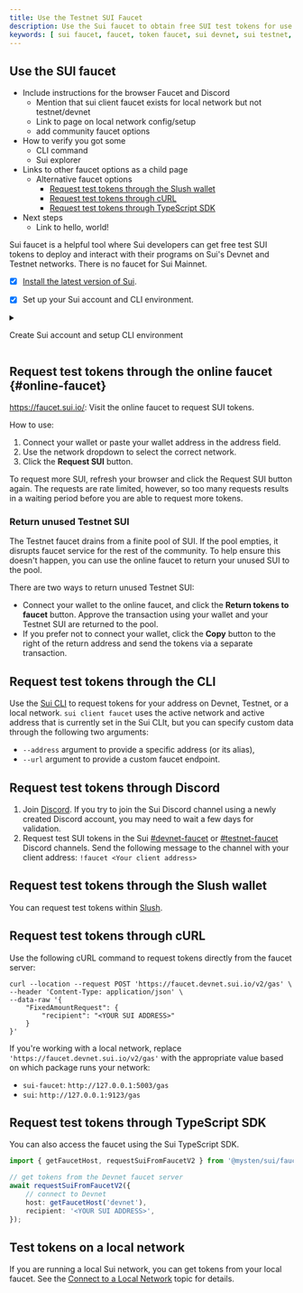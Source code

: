 ```yaml
---
title: Use the Testnet SUI Faucet
description: Use the Sui faucet to obtain free SUI test tokens for use on the Sui Devnet and Testnet networks. 
keywords: [ sui faucet, faucet, token faucet, sui devnet, sui testnet, devnet, testnet, get free tokens, free tokens ]
---
```



## Use the SUI faucet

- Include instructions for the browser Faucet and Discord
    - Mention that sui client faucet exists for local network but not testnet/devnet
    - Link to page on local network config/setup
    - add community faucet options
- How to verify you got some
    - CLI command
    - Sui explorer
- Links to other faucet options as a child page
    - Alternative faucet options
        - [Request test tokens through the Slush wallet](https://docs.sui.io/guides/developer/getting-started/get-coins#request-test-tokens-through-the-slush-wallet)
        - [Request test tokens through cURL](https://docs.sui.io/guides/developer/getting-started/get-coins#request-test-tokens-through-curl)
        - [Request test tokens through TypeScript SDK](https://docs.sui.io/guides/developer/getting-started/get-coins#request-test-tokens-through-typescript-sdk)
- Next steps
    - Link to hello, world!

    
Sui faucet is a helpful tool where Sui developers can get free test SUI tokens to deploy and interact with their programs on Sui's Devnet and Testnet networks. There is no faucet for Sui Mainnet.

<Tabs className="tabsHeadingCentered--small">
<TabItem value="prereq" label="Prerequisites">

- [x] [Install the latest version of Sui](/guides/developer/getting-started/sui-install).

- [x] Set up your Sui account and CLI environment. 

<details className="nudge-details">

<summary>

Create Sui account and setup CLI environment

</summary>

```sh
$ sui client
```

If this is the first time running the `sui client` CLI tool, it asks you to provide a Sui full node server URL and a meaningful environment alias. It also generates an address with a random key pair in `sui.keystore` and a config `client.yaml`.

By default, the `client.yaml` and `sui.keystore` files are located in `~/.sui/sui_config`. For more information, refer to the [Sui client CLI tutorial](/references/cli/client.mdx).

If this is not your first time running `sui client`, then you already have a `client.yaml` file in your local environment. If you'd like to create a new address for this tutorial, use the command:

```sh 
$ sui client new-address ed25519
```

</details>

</TabItem>
</Tabs>

## Request test tokens through the online faucet {#online-faucet}

https://faucet.sui.io/: Visit the online faucet to request SUI tokens.

How to use:

1. Connect your wallet or paste your wallet address in the address field.
1. Use the network dropdown to select the correct network.
1. Click the **Request SUI** button. 

To request more SUI, refresh your browser and click the Request SUI button again. The requests are rate limited, however, so too many requests results in a waiting period before you are able to request more tokens. 

### Return unused Testnet SUI

The Testnet faucet drains from a finite pool of SUI. If the pool empties, it disrupts faucet service for the rest of the community. To help ensure this doesn't happen, you can use the online faucet to return your unused SUI to the pool.

There are two ways to return unused Testnet SUI:

- Connect your wallet to the online faucet, and click the **Return tokens to faucet** button. Approve the transaction using your wallet and your Testnet SUI are returned to the pool.
- If you prefer not to connect your wallet, click the **Copy** button to the right of the return address and send the tokens via a separate transaction.

## Request test tokens through the CLI

Use the [Sui CLI](../../../references/cli/client.mdx) to request tokens for your address on Devnet, Testnet, or a local network. `sui client faucet` uses the active network and active address that is currently set in the Sui CLIt, but you can specify custom data through the following two arguments:

- `--address` argument to provide a specific address (or its alias),
- `--url` argument to provide a custom faucet endpoint.

## Request test tokens through Discord

1. Join [Discord](https://discord.gg/sui).
   If you try to join the Sui Discord channel using a newly created Discord account, you may need to wait a few days for validation.
1. Request test SUI tokens in the Sui [#devnet-faucet](https://discord.com/channels/916379725201563759/971488439931392130) or [#testnet-faucet](https://discord.com/channels/916379725201563759/1037811694564560966) Discord channels. Send the following message to the channel with your client address:
   `!faucet <Your client address>`

## Request test tokens through the Slush wallet

You can request test tokens within [Slush](https://chromewebstore.google.com/detail/slush-%E2%80%94-a-sui-wallet/opcgpfmipidbgpenhmajoajpbobppdil).

## Request test tokens through cURL

Use the following cURL command to request tokens directly from the faucet server:

```
curl --location --request POST 'https://faucet.devnet.sui.io/v2/gas' \
--header 'Content-Type: application/json' \
--data-raw '{
    "FixedAmountRequest": {
        "recipient": "<YOUR SUI ADDRESS>"
    }
}'
```

If you're working with a local network, replace `'https://faucet.devnet.sui.io/v2/gas'` with the appropriate value based on which package runs your network:

- `sui-faucet`: `http://127.0.0.1:5003/gas`
- `sui`: `http://127.0.0.1:9123/gas`

## Request test tokens through TypeScript SDK

You can also access the faucet using the Sui TypeScript SDK.

```typescript
import { getFaucetHost, requestSuiFromFaucetV2 } from '@mysten/sui/faucet';

// get tokens from the Devnet faucet server
await requestSuiFromFaucetV2({
	// connect to Devnet
	host: getFaucetHost('devnet'),
	recipient: '<YOUR SUI ADDRESS>',
});
```

## Test tokens on a local network

If you are running a local Sui network, you can get tokens from your local faucet. See the [Connect to a Local Network](./local-network.mdx#use-the-local-faucet) topic for details.
